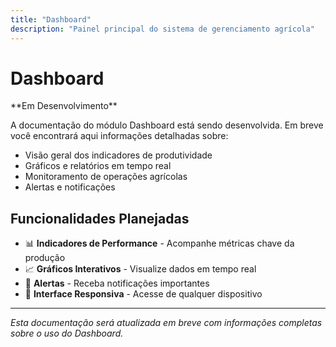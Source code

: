 ```yaml
---
title: "Dashboard"
description: "Painel principal do sistema de gerenciamento agrícola"
---
```


# Dashboard

<Warning>
  **Em Desenvolvimento**
  
  A documentação do módulo Dashboard está sendo desenvolvida. Em breve você encontrará aqui informações detalhadas sobre:
  
  - Visão geral dos indicadores de produtividade
  - Gráficos e relatórios em tempo real
  - Monitoramento de operações agrícolas
  - Alertas e notificações
</Warning>

## Funcionalidades Planejadas

- 📊 **Indicadores de Performance** - Acompanhe métricas chave da produção
- 📈 **Gráficos Interativos** - Visualize dados em tempo real
- 🚨 **Alertas** - Receba notificações importantes
- 📱 **Interface Responsiva** - Acesse de qualquer dispositivo

---

*Esta documentação será atualizada em breve com informações completas sobre o uso do Dashboard.* 